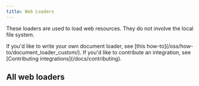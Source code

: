 ```yaml
---
title: Web Loaders
---
```


These loaders are used to load web resources. They do not involve the local file system.

<Info>
If you'd like to write your own document loader, see [this how-to](/oss/how-to/document_loader_custom/). If you'd like to contribute an integration, see [Contributing integrations](/docs/contributing).
</Info>

## All web loaders

<Columns cols={3}>
  <Card
    title="Playwright"
    icon="link"
    href="/oss/integrations/document_loaders/web_loaders/web_playwright"
    arrow="true"
    cta="View guide"
  >
  </Card>
  <Card
    title="AirtableLoader"
    icon="link"
    href="/oss/integrations/document_loaders/web_loaders/airtable"
    arrow="true"
    cta="View guide"
  >
  </Card>
  <Card
    title="Apify Dataset"
    icon="link"
    href="/oss/integrations/document_loaders/web_loaders/apify_dataset"
    arrow="true"
    cta="View guide"
  >
  </Card>
  <Card
    title="AssemblyAI Audio Transcript"
    icon="link"
    href="/oss/integrations/document_loaders/web_loaders/assemblyai_audio_transcription"
    arrow="true"
    cta="View guide"
  >
  </Card>
  <Card
    title="Azure Blob Storage Container"
    icon="link"
    href="/oss/integrations/document_loaders/web_loaders/azure_blob_storage_container"
    arrow="true"
    cta="View guide"
  >
  </Card>
  <Card
    title="Azure Blob Storage File"
    icon="link"
    href="/oss/integrations/document_loaders/web_loaders/azure_blob_storage_file"
    arrow="true"
    cta="View guide"
  >
  </Card>
  <Card
    title="Browserbase Loader"
    icon="link"
    href="/oss/integrations/document_loaders/web_loaders/browserbase"
    arrow="true"
    cta="View guide"
  >
  </Card>
  <Card
    title="College Confidential"
    icon="link"
    href="/oss/integrations/document_loaders/web_loaders/college_confidential"
    arrow="true"
    cta="View guide"
  >
  </Card>
  <Card
    title="Confluence"
    icon="link"
    href="/oss/integrations/document_loaders/web_loaders/confluence"
    arrow="true"
    cta="View guide"
  >
  </Card>
  <Card
    title="Couchbase"
    icon="link"
    href="/oss/integrations/document_loaders/web_loaders/couchbase"
    arrow="true"
    cta="View guide"
  >
  </Card>
  <Card
    title="Figma"
    icon="link"
    href="/oss/integrations/document_loaders/web_loaders/figma"
    arrow="true"
    cta="View guide"
  >
  </Card>
  <Card
    title="FireCrawl"
    icon="link"
    href="/oss/integrations/document_loaders/web_loaders/firecrawl"
    arrow="true"
    cta="View guide"
  >
  </Card>
  <Card
    title="GitBook"
    icon="link"
    href="/oss/integrations/document_loaders/web_loaders/gitbook"
    arrow="true"
    cta="View guide"
  >
  </Card>
  <Card
    title="GitHub"
    icon="link"
    href="/oss/integrations/document_loaders/web_loaders/github"
    arrow="true"
    cta="View guide"
  >
  </Card>
  <Card
    title="Google Cloud Storage"
    icon="link"
    href="/oss/integrations/document_loaders/web_loaders/google_cloud_storage"
    arrow="true"
    cta="View guide"
  >
  </Card>
  <Card
    title="Google Cloud SQL for PostgreSQL"
    icon="link"
    href="/oss/integrations/document_loaders/web_loaders/google_cloudsql_pg"
    arrow="true"
    cta="View guide"
  >
  </Card>
  <Card
    title="Hacker News"
    icon="link"
    href="/oss/integrations/document_loaders/web_loaders/hn"
    arrow="true"
    cta="View guide"
  >
  </Card>
  <Card
    title="IMSDB"
    icon="link"
    href="/oss/integrations/document_loaders/web_loaders/imsdb"
    arrow="true"
    cta="View guide"
  >
  </Card>
  <Card
    title="Jira"
    icon="link"
    href="/oss/integrations/document_loaders/web_loaders/jira"
    arrow="true"
    cta="View guide"
  >
  </Card>
  <Card
    title="LangSmith"
    icon="link"
    href="/oss/integrations/document_loaders/web_loaders/langsmith"
    arrow="true"
    cta="View guide"
  >
  </Card>
  <Card
    title="Notion API"
    icon="link"
    href="/oss/integrations/document_loaders/web_loaders/notionapi"
    arrow="true"
    cta="View guide"
  >
  </Card>
  <Card
    title="PDF files"
    icon="link"
    href="/oss/integrations/document_loaders/web_loaders/pdf"
    arrow="true"
    cta="View guide"
  >
  </Card>
  <Card
    title="RecursiveUrlLoader"
    icon="link"
    href="/oss/integrations/document_loaders/web_loaders/recursive_url_loader"
    arrow="true"
    cta="View guide"
  >
  </Card>
  <Card
    title="S3 File"
    icon="link"
    href="/oss/integrations/document_loaders/web_loaders/s3"
    arrow="true"
    cta="View guide"
  >
  </Card>
  <Card
    title="SearchApi Loader"
    icon="link"
    href="/oss/integrations/document_loaders/web_loaders/searchapi"
    arrow="true"
    cta="View guide"
  >
  </Card>
  <Card
    title="SerpAPI Loader"
    icon="link"
    href="/oss/integrations/document_loaders/web_loaders/serpapi"
    arrow="true"
    cta="View guide"
  >
  </Card>
  <Card
    title="Sitemap Loader"
    icon="link"
    href="/oss/integrations/document_loaders/web_loaders/sitemap"
    arrow="true"
    cta="View guide"
  >
  </Card>
  <Card
    title="Sonix Audio"
    icon="link"
    href="/oss/integrations/document_loaders/web_loaders/sonix_audio_transcription"
    arrow="true"
    cta="View guide"
  >
  </Card>
  <Card
    title="Blockchain Data"
    icon="link"
    href="/oss/integrations/document_loaders/web_loaders/sort_xyz_blockchain"
    arrow="true"
    cta="View guide"
  >
  </Card>
  <Card
    title="Spider"
    icon="link"
    href="/oss/integrations/document_loaders/web_loaders/spider"
    arrow="true"
    cta="View guide"
  >
  </Card>
  <Card
    title="Taskade"
    icon="link"
    href="/oss/integrations/document_loaders/web_loaders/taskade"
    arrow="true"
    cta="View guide"
  >
  </Card>
  <Card
    title="Cheerio"
    icon="link"
    href="/oss/integrations/document_loaders/web_loaders/web_cheerio"
    arrow="true"
    cta="View guide"
  >
  </Card>
  <Card
    title="Puppeteer"
    icon="link"
    href="/oss/integrations/document_loaders/web_loaders/web_puppeteer"
    arrow="true"
    cta="View guide"
  >
  </Card>
  <Card
    title="YouTube transcripts"
    icon="link"
    href="/oss/integrations/document_loaders/web_loaders/youtube"
    arrow="true"
    cta="View guide"
  >
  </Card>
</Columns>
